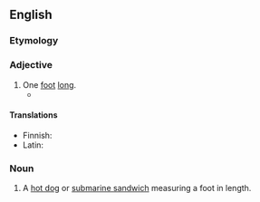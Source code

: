 ==English==

===Etymology===
{{compound|en|foot|long}}

===Adjective===
{{en-adj|-}}

# One [[foot]] [[long]].
#* {{quote-text|en|year=1934|author={{w|George Orwell}}|title={{w|Burmese Days}}|chapter=5|url=http://www.gutenberg.net.au/ebooks02/0200051h.html|passage=Like carved teak statues with '''footlong''' cigars stuck in their wooden faces, the two old creatures gazed at the 'Ingaleikma' as English yokels might gaze at a Zulu warrior in full regalia.}}

====Translations====
{{trans-top|one foot long}}
* Finnish: {{t|fi|[[jalka|jalan]] [[pituinen]]}}
* Latin: {{t|la|pedālis}}
{{trans-mid}}
{{trans-bottom}}

===Noun===
{{en-noun}}

# A [[hot dog]] or [[submarine sandwich]] measuring a foot in length.